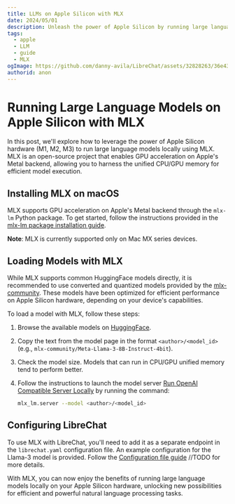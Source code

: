 ```yaml
---
title: LLMs on Apple Silicon with MLX
date: 2024/05/01
description: Unleash the power of Apple Silicon by running large language models locally with MLX.
tags:
  - apple
  - LLM
  - guide
  - MLX
ogImage: https://github.com/danny-avila/LibreChat/assets/32828263/36e4377a-e779-49e2-a09b-37be1b5531b0
authorid: anon
---
```



<BlogHeader />

# Running Large Language Models on Apple Silicon with MLX

In this post, we'll explore how to leverage the power of Apple Silicon hardware (M1, M2, M3) to run large language models locally using MLX. MLX is an open-source project that enables GPU acceleration on Apple's Metal backend, allowing you to harness the unified CPU/GPU memory for efficient model execution.

## Installing MLX on macOS

MLX supports GPU acceleration on Apple's Metal backend through the `mlx-lm` Python package. To get started, follow the instructions provided in the [mlx-lm package installation guide](https://github.com/ml-explore/mlx-examples/tree/main/llms).

**Note**: MLX is currently supported only on Mac MX series devices.

## Loading Models with MLX

While MLX supports common HuggingFace models directly, it is recommended to use converted and quantized models provided by the [mlx-community](https://huggingface.co/mlx-community). These models have been optimized for efficient performance on Apple Silicon hardware, depending on your device's capabilities.

To load a model with MLX, follow these steps:

1. Browse the available models on [HuggingFace](https://huggingface.co/models?search=mlx-community).
2. Copy the text from the model page in the format `<author>/<model_id>` (e.g., `mlx-community/Meta-Llama-3-8B-Instruct-4bit`).
3. Check the model size. Models that can run in CPU/GPU unified memory tend to perform better.
4. Follow the instructions to launch the model server [Run OpenAI Compatible Server Locally](https://github.com/ml-explore/mlx-examples/blob/main/llms/mlx_lm/SERVER.md) by running the command:

   ```sh filename="Launch the model server"
   mlx_lm.server --model <author>/<model_id>
   ```

## Configuring LibreChat

To use MLX with LibreChat, you'll need to add it as a separate endpoint in the `librechat.yaml` configuration file. An example configuration for the Llama-3 model is provided. Follow the [Configuration file guide](./ai_endpoints.md) //TODO for more details.

With MLX, you can now enjoy the benefits of running large language models locally on your Apple Silicon hardware, unlocking new possibilities for efficient and powerful natural language processing tasks.